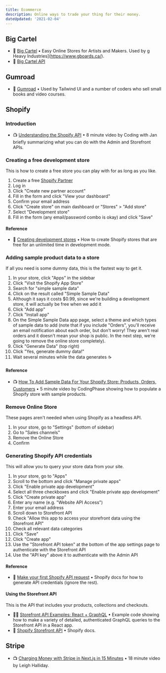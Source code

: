 ```yaml
---
title: Ecommerce
description: Online ways to trade your thing for their money.
dateUpdated: '2021-02-04'
---
```


## Big Cartel

- 📖 [Big Cartel](https://www.bigcartel.com/) • Easy Online Stores for Artists and Makers. Used by g Heavy Industries](https://www.gboards.ca/).
- 📖 [Big Cartel API](https://developers.bigcartel.com/api/v1#personal-projects)

## Gumroad

- 📖 [Gumroad](https://gumroad.com/) • Used by Tailwind UI and a number of coders who sell small books and video courses.

## Shopify

### Introduction

- 📺 [Understanding the Shopify API](https://m.youtube.com/watch?v=U2nIleAHQXE) • 8 minute video by Coding with Jan briefly summarizing what you can do with the Admin and Storefront APIs.

### Creating a free development store

This is how to create a free store you can play with for as long as you like.

1. Create a free [Shopify Partner](https://www.shopify.ca/partners)
2. Log in
3. Click "Create new partner account"
4. Fill in the form and click "View your dashboard"
5. Confirm your email address
6. Click "Create store" on main  dashboard or "Stores" > "Add store"
7. Select "Development store"
8. Fill in the form (any email/password combo is okay) and click "Save" 

#### Reference

- 📖 [Creating development stores](https://help.shopify.com/en/partners/dashboard/managing-stores/development-stores) • How to create Shopify stores that are free for an unlimited time in development mode.

### Adding sample product data to a store

If all you need is some dummy data, this is the fastest way to get it.

1. In your store, click "Apps" in the sidebar
2. Click "Visit the Shopify App Store"
3. Search for "simple sample data"
4. Click on the result called "Simple Sample Data"
5. Although it says it costs $0.99, since we're building a development store, it will actually be free when we add it
6. Click "Add app"
7. Click "Install app"
8. On the Simple Sample Data app page, select a theme and which types of sample data to add (note that if you include "Orders", you'll receive an email notification about each order, but don't worry! They aren't real orders and it doesn't mean your shop is public. In the next step, we're going to remove the online store completely).
9. Click "Generate Data" (top right)
10. Click "Yes, generate dummy data!"
11. Wait several minutes while the data generates ☕️

#### Reference

- 📺 [How To Add Sample Data For Your Shopify Store: Products, Orders, Customers](https://m.youtube.com/watch?v=e-xXJOvuJDo) • 5 minute video by CodingPhase showing how to populate a Shopify store with sample products.

### Remove Online Store

These pages aren't needed when using Shopify as a headless API.

1. In your store, go to "Settings" (bottom of sidebar)
2. Go to "Sales channels"
3. Remove the Online Store
4. Confirm

### Generating Shopify API credentials

This will allow you to query your store data from your site.

1. In your store, go to "Apps"
2. Scroll to the bottom and click "Manage private apps"
3. Click "Enable private app development"
4. Select all three checkboxes and click "Enable private app development"
5. Click "Create private app"
6. Enter any name (e.g. "Website API Access")
7. Enter your email address
8. Scroll down to Storefront API
9. Check "Allow this app to access your storefront data using the Storefront API"
10. Check all relevant data categories
10. Click "Save"
11. Click "Create app"
12. Use the "Storefront API token" at the bottom of the app settings page to authenticate with the Storefront API
13. Use the "API key" above it to authenticate with the Admin API

#### Reference

- 📖 [Make your first Shopify API request](https://shopify.dev/tutorials/make-your-first-shopify-api-request) • Shopify docs for how to generate API credentials (ignore the rest).

#### Using the Storefront API

This is the API that includes your products, collections and checkouts.

- 🧑‍💻 [Storefront API Examples: React + GraphQL](https://github.com/Shopify/storefront-api-examples/blob/master/react-graphql-client/src/App.js) • Example code showing how to make a variety of detailed, authenticated GraphQL queries to the Storefront API in a React app.
- 📖 [Shopify Storefront API](https://shopify.dev/docs/storefront-api) • Shopify docs.

## Stripe

- 📺 [Charging Money with Stripe in Next.js in 15 Minutes](https://m.youtube.com/watch?v=5-bZYEeYcKE) • 18 minute video by Leigh Halliday.
